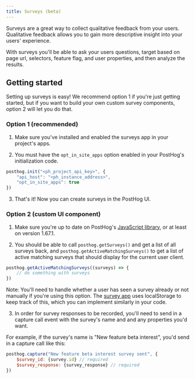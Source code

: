 ```yaml
---
title: Surveys (beta)
---
```


Surveys are a great way to collect qualitative feedback from your users. Qualitative feedback allows you to gain more descriptive insight into your users' experience.

With surveys you'll be able to ask your users questions, target based on page url, selectors, feature flag, and user properties, and then analyze the results.

## Getting started

Setting up surveys is easy! We recommend option 1 if you're just getting started, but if you want to build your own custom survey components, option 2 will let you do that.

### Option 1 (recommended)

1. Make sure you've installed and enabled the surveys app in your project's apps.

2. You must have the `opt_in_site_apps` option enabled in your PostHog's initialization code.

```js
posthog.init("<ph_project_api_key>", { 
    "api_host": "<ph_instance_address>",
    "opt_in_site_apps": true 
})
```

3. That's it! Now you can create surveys in the PostHog UI.

### Option 2 (custom UI component)

1. Make sure you're up to date on PostHog's [JavaScript library](/docs/libraries/js), or at least on version 1.67.1.

2. You should be able to call `posthog.getSurveys()` and get a list of all surveys back, and `posthog.getActiveMatchingSurveys()` to get a list of active matching surveys that should display for the current user client.

```js
posthog.getActiveMatchingSurveys((surveys) => {
    // do something with surveys
})
```

Note: You'll need to handle whether a user has seen a survey already or not manually if you're using this option. The [survey app](https://github.com/PostHog/feature-surveys/blob/main/site.ts) uses localStorage to keep track of this, which you can implement similarly in your code.

3. In order for survey responses to be recorded, you'll need to send in a capture call event with the survey's name and and any properties you'd want.

For example, if the survey's name is "New feature beta interest", you'd send in a capture call like this:

```js
posthog.capture("New feature beta interest survey sent", {
    $survey_id: {survey.id} // required
    $survey_response: {survey_response} // required
})
```